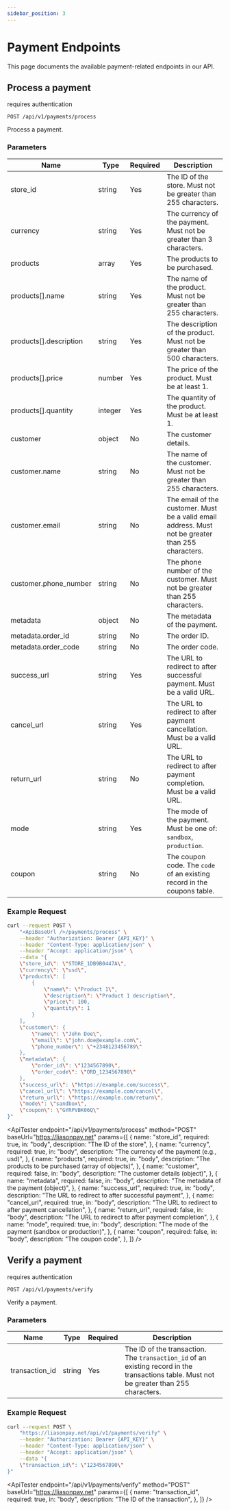 ```yaml
---
sidebar_position: 3
---
```



# Payment Endpoints

This page documents the available payment-related endpoints in our API.

## Process a payment

<span className="badge badge--primary">requires authentication</span>

```http
POST /api/v1/payments/process
```

Process a payment.

### Parameters

| Name                   | Type    | Required | Description                                                                                        |
| ---------------------- | ------- | -------- | -------------------------------------------------------------------------------------------------- |
| store_id               | string  | Yes      | The ID of the store. Must not be greater than 255 characters.                                      |
| currency               | string  | Yes      | The currency of the payment. Must not be greater than 3 characters.                                |
| products               | array   | Yes      | The products to be purchased.                                                                      |
| products[].name        | string  | Yes      | The name of the product. Must not be greater than 255 characters.                                  |
| products[].description | string  | Yes      | The description of the product. Must not be greater than 500 characters.                           |
| products[].price       | number  | Yes      | The price of the product. Must be at least 1.                                                      |
| products[].quantity    | integer | Yes      | The quantity of the product. Must be at least 1.                                                   |
| customer               | object  | No       | The customer details.                                                                              |
| customer.name          | string  | No       | The name of the customer. Must not be greater than 255 characters.                                 |
| customer.email         | string  | No       | The email of the customer. Must be a valid email address. Must not be greater than 255 characters. |
| customer.phone_number  | string  | No       | The phone number of the customer. Must not be greater than 255 characters.                         |
| metadata               | object  | No       | The metadata of the payment.                                                                       |
| metadata.order_id      | string  | No       | The order ID.                                                                                      |
| metadata.order_code    | string  | No       | The order code.                                                                                    |
| success_url            | string  | Yes      | The URL to redirect to after successful payment. Must be a valid URL.                              |
| cancel_url             | string  | Yes      | The URL to redirect to after payment cancellation. Must be a valid URL.                            |
| return_url             | string  | No       | The URL to redirect to after payment completion. Must be a valid URL.                              |
| mode                   | string  | Yes      | The mode of the payment. Must be one of: `sandbox`, `production`.                                  |
| coupon                 | string  | No       | The coupon code. The `code` of an existing record in the coupons table.                            |

### Example Request


```bash
curl --request POST \
    "<ApiBaseUrl />/payments/process" \
    --header "Authorization: Bearer {API_KEY}" \
    --header "Content-Type: application/json" \
    --header "Accept: application/json" \
    --data "{
    \"store_id\": \"STORE_1DB9B0447A\",
    \"currency\": \"usd\",
    \"products\": [
        {
            \"name\": \"Product 1\",
            \"description\": \"Product 1 description\",
            \"price\": 100,
            \"quantity\": 1
        }
    ],
    \"customer\": {
        \"name\": \"John Doe\",
        \"email\": \"john.doe@example.com\",
        \"phone_number\": \"+2348123456789\"
    },
    \"metadata\": {
        \"order_id\": \"1234567890\",
        \"order_code\": \"ORD_1234567890\"
    },
    \"success_url\": \"https://example.com/success\",
    \"cancel_url\": \"https://example.com/cancel\",
    \"return_url\": \"https://example.com/return\",
    \"mode\": \"sandbox\",
    \"coupon\": \"GYRPVBK06Q\"
}"
```

<ApiTester
  endpoint="/api/v1/payments/process"
  method="POST"
  baseUrl="https://liasonpay.net"
  params={[
    {
      name: "store_id",
      required: true,
      in: "body",
      description: "The ID of the store",
    },
    {
      name: "currency",
      required: true,
      in: "body",
      description: "The currency of the payment (e.g., usd)",
    },
    {
      name: "products",
      required: true,
      in: "body",
      description: "The products to be purchased (array of objects)",
    },
    {
      name: "customer",
      required: false,
      in: "body",
      description: "The customer details (object)",
    },
    {
      name: "metadata",
      required: false,
      in: "body",
      description: "The metadata of the payment (object)",
    },
    {
      name: "success_url",
      required: true,
      in: "body",
      description: "The URL to redirect to after successful payment",
    },
    {
      name: "cancel_url",
      required: true,
      in: "body",
      description: "The URL to redirect to after payment cancellation",
    },
    {
      name: "return_url",
      required: false,
      in: "body",
      description: "The URL to redirect to after payment completion",
    },
    {
      name: "mode",
      required: true,
      in: "body",
      description: "The mode of the payment (sandbox or production)",
    },
    {
      name: "coupon",
      required: false,
      in: "body",
      description: "The coupon code",
    },
  ]}
/>

## Verify a payment

<span className="badge badge--primary">requires authentication</span>

```http
POST /api/v1/payments/verify
```

Verify a payment.

### Parameters

| Name           | Type   | Required | Description                                                                                                                               |
| -------------- | ------ | -------- | ----------------------------------------------------------------------------------------------------------------------------------------- |
| transaction_id | string | Yes      | The ID of the transaction. The `transaction_id` of an existing record in the transactions table. Must not be greater than 255 characters. |

### Example Request

```bash
curl --request POST \
    "https://liasonpay.net/api/v1/payments/verify" \
    --header "Authorization: Bearer {API_KEY}" \
    --header "Content-Type: application/json" \
    --header "Accept: application/json" \
    --data "{
    \"transaction_id\": \"1234567890\"
}"
```

<ApiTester
  endpoint="/api/v1/payments/verify"
  method="POST"
  baseUrl="https://liasonpay.net"
  params={[
    {
      name: "transaction_id",
      required: true,
      in: "body",
      description: "The ID of the transaction",
    },
  ]}
/>
